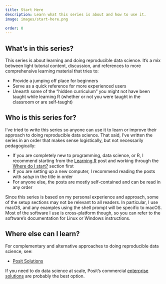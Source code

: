 ```yaml
---
title: Start Here
description: Learn what this series is about and how to use it.
image: images/start-here.png

order: 0
---
```


## What's in this series?

This series is about learning and doing reproducible data science. It's a mix between light tutorial content, discussion, and references to more comprehensive learning material that tries to:

- Provide a jumping off place for beginners
- Serve as a quick reference for more experienced users
- Unearth some of the "hidden curriculum" you might not have been taught while learning R (whether or not you were taught in the classroom or are self-taught)

## Who is this series for?

I've tried to write this series so anyone can use it to learn or improve their approach to doing reproducible data science. That said, I've written the series in an order that makes sense logistically, but not necessarily pedagogically:

- If you are completely new to programming, data science, or R, I recommend starting from the [Learning R](learning-r.qmd) post and working through the [Where do I start?](learning-r.qmd#where-do-i-start) section first
- If you are setting up a new computer, I recommend reading the posts with *setup* in the title in order
- For anyone else, the posts are mostly self-contained and can be read in any order 

Since this series is based on my personal experience and approach, some of the setup sections may not be relevant to all readers. In particular, I use macOS, and any examples using the shell prompt will be specific to macOS. Most of the software I use is cross-platform though, so you can refer to the software's documentation for Linux or Windows instructions.

## Where else can I learn?

For complementary and alternative approaches to doing reproducible data science, see:

- [Posit Solutions](https://solutions.posit.co)

If you need to do data science at scale, Posit's commercial [enterprise solutions](https://posit.co/products/enterprise/) are probably the best option.
